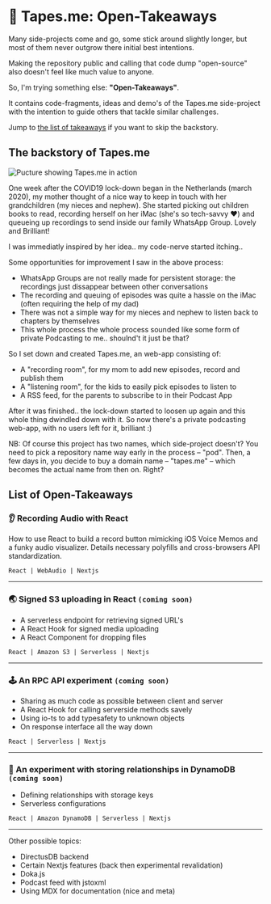 
<AppContainer maxWidth="sm"><div className="docs-page">

# 📓 Tapes.me: Open-Takeaways

Many side-projects come and go, some stick around slightly longer, but most of them never outgrow there initial best intentions.

Making the repository public and calling that code dump "open-source" also doesn't feel like much value to anyone.

So, I'm trying something else: **"Open-Takeaways"**.

It contains code-fragments, ideas and demo's of the Tapes.me side-project with the intention to guide others that tackle similar challenges.

Jump to [the list of takeaways](#open-takeaways) if you want to skip the backstory.


## The backstory of Tapes.me

<img src="/docs-images/tapes.me.png" alt="Pucture showing Tapes.me in action" />

One week after the COVID19 lock-down began in the Netherlands (march 2020), my mother thought of a nice way to keep in touch with her grandchildren (my nieces and nephew). She started picking out children books to read, recording herself on her iMac (she's so tech-savvy ❤️) and queueing up recordings to send inside our family WhatsApp Group. Lovely and Brilliant!

I was immediatly inspired by her idea.. my code-nerve started itching..

Some opportunities for improvement I saw in the above process:

* WhatsApp Groups are not really made for persistent storage: the recordings just dissappear between other conversations
* The recording and queuing of episodes was quite a hassle on the iMac (often requiring the help of my dad)
* There was not a simple way for my nieces and nephew to listen back to chapters by themselves
* This whole process the whole process sounded like some form of private Podcasting to me.. shoulnd't it just be that?

So I set down and created Tapes.me, an web-app consisting of:

* A "recording room", for my mom to add new episodes, record and publish them
* A "listening room", for the kids to easily pick episodes to listen to
* A RSS feed, for the parents to subscribe to in their Podcast App

After it was finished.. the lock-down started to loosen up again and this whole thing dwindled down with it. So now there's a private podcasting web-app, with no users left for it, brilliant :)

NB: Of course this project has two names, which side-project doesn't? You need to pick a repository name way early in the process – "pod". Then, a few days in, you decide to buy a domain name – "tapes.me" – which becomes the actual name from then on. Right?

<div id="open-takeaways" />

## List of Open-Takeaways

<h3>👂 <Link href={"/docs/recording-audio"} as={"/docs/recording-audio"}>Recording Audio with React</Link></h3>

How to use React to build a record button mimicking iOS Voice Memos and a funky audio visualizer. Details necessary polyfills and cross-browsers API standardization.

`React | WebAudio | Nextjs`

-------

### 🌏 Signed S3 uploading in React `(coming soon)`

* A serverless endpoint for retrieving signed URL's
* A React Hook for signed media uploading
* A React Component for dropping files

`React | Amazon S3 | Serverless | Nextjs`

-------

### 🕹 An RPC API experiment `(coming soon)`

* Sharing as much code as possible between client and server
* A React Hook for calling serverside methods savely
* Using io-ts to add typesafety to unknown objects
* On response interface all the way down

`React | Serverless | Nextjs`

-------

### 💾 An experiment with storing relationships in DynamoDB `(coming soon)`

* Defining relationships with storage keys
* Serverless configurations

`React | Amazon DynamoDB | Serverless | Nextjs`

-------

Other possible topics:

* DirectusDB backend
* Certain Nextjs features (back then experimental revalidation)
* Doka.js
* Podcast feed with jstoxml
* Using MDX for documentation (nice and meta)


</div></AppContainer>


